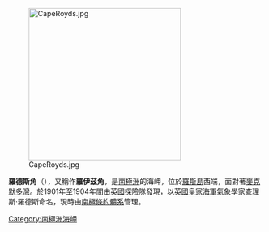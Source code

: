 {{unreferenced|time=2013-10-27T04:47:52+00:00}}
[[Image:CapeRoyds.jpg|300px]]

'''羅德斯角'''（{{lang-en|Cape Royds}}），又稱作'''羅伊茲角'''，是[[南極洲|南極洲]]的海岬，位於[[羅斯島|羅斯島]]西端，面對著[[麥克默多灣|麥克默多灣]]。於1901年至1904年間由[[英國|英國]]探險隊發現，以[[英國皇家海軍|英國皇家海軍]]氣象學家查理斯·羅德斯命名，現時由[[南極條約體系|南極條約體系]]管理。

{{Coord|77|33|S|166|9|E||display=title}}

{{Antarctica-geo-stub}}
[[Category:南極洲海岬|Category:南極洲海岬]]